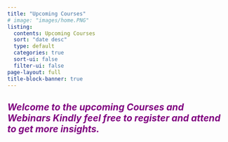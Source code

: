 ```yaml
---
title: "Upcoming Courses"
# image: "images/home.PNG"
listing:
  contents: Upcoming Courses
  sort: "date desc"
  type: default
  categories: true
  sort-ui: false
  filter-ui: false
page-layout: full
title-block-banner: true
---
```


## <span style="color:#800080; font-weight:bold;">*Welcome to the upcoming Courses and Webinars Kindly feel free to register and attend to get more insights.*</span>
